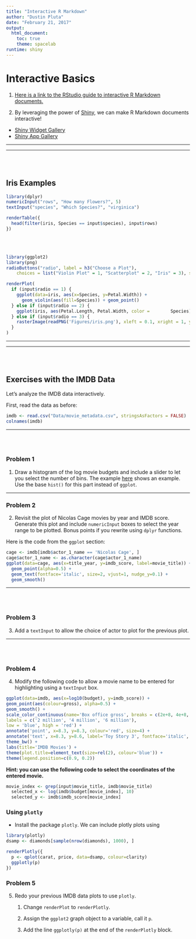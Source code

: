 ```yaml
---
title: "Interactive R Markdown"
author: "Dustin Pluta"
date: "February 21, 2017"
output: 
  html_document:
    toc: true
    theme: spacelab
runtime: shiny
---
```



# Interactive Basics

1. [Here is a link to the RStudio guide to interactive R Markdown documents.](http://rmarkdown.rstudio.com/authoring_shiny.html?version=1.0.136&mode=desktop#overview)

2. By leveraging the power of [Shiny](http://shiny.rstudio.com/), we can make R Markdown documents interactive!

  * [Shiny Widget Gallery](http://shiny.rstudio.com/gallery/widget-gallery.html)
  * [Shiny App Gallery](https://shiny.rstudio.com/gallery/)

***
***

<br><br>

## Iris Examples

```r
library(dplyr)
numericInput("rows", "How many Flowers?", 5)
textInput("species", "Which Species?", "virginica")

renderTable({
  head(filter(iris, Species == input$species), input$rows)
})
```

<br><br>

```r
library(ggplot2)
library(png)
radioButtons("radio", label = h3("Choose a Plot"),
    choices = list("Violin Plot" = 1, "Scatterplot" = 2, "Iris" = 3), selected = 1)

renderPlot(
  if (input$radio == 1) {
    ggplot(data=iris, aes(x=Species, y=Petal.Width)) +
      geom_violin(aes(fill=Species)) + geom_point()
  } else if (input$radio == 2) {
    ggplot(iris, aes(Petal.Length, Petal.Width, color =        Species)) + geom_point()
  } else if (input$radio == 3) {
    rasterImage(readPNG('Figures/iris.png'), xleft = 0.1, xright = 1, ytop = 1, ybottom = 0)
  }
)
```

***
***

<br><br>

## Exercises with the IMDB Data

Let's analyze the IMDB data interactively.

First, read the data as before:

```r
imdb <- read.csv("Data/movie_metadata.csv", stringsAsFactors = FALSE)
colnames(imdb)
```

***

<br><br>

### Problem 1

1. Draw a histogram of the log movie budgets and include a slider to let you select the number of bins.  The example [here](http://rmarkdown.rstudio.com/authoring_shiny.html?version=1.0.136&mode=desktop#inputs_and_outputs) shows an example.  Use the base `hist()` for this part instead of `ggplot`.

***

### Problem 2

2. Revisit the plot of Nicolas Cage movies by year and IMDB score.  Generate this plot and include `numericInput` boxes to select the year range to be plotted.  Bonus points if you rewrite using `dplyr` functions.

Here is the code from the `ggplot` section:

```r
cage <- imdb[imdb$actor_1_name == 'Nicolas Cage', ]
cage$actor_1_name <- as.character(cage$actor_1_name)
ggplot(data=cage, aes(x=title_year, y=imdb_score, label=movie_title)) +
  geom_point(alpha=0.5) + 
  geom_text(fontface='italic', size=2, vjust=1, nudge_y=0.1) + 
  geom_smooth()
```


***

<br><br>

### Problem 3

3. Add a `textInput` to allow the choice of actor to plot for the previous plot.

***

<br><br>

### Problem 4

4. Modify the following code to allow a movie name to be entered for highlighting using a `textInput` box.

```r
ggplot(data=imdb, aes(x=log10(budget), y=imdb_score)) +
geom_point(aes(colour=gross), alpha=0.5) +
geom_smooth() +
scale_color_continuous(name='Box office gross', breaks = c(2e+8, 4e+8, 6e+8),
labels = c('2 million', '4 million', '6 million'),
low = 'blue', high = 'red') +
annotate('point', x=8.3, y=8.3, colour='red', size=4) +
annotate('text', x=8.3, y=8.6, label='Toy Story 3', fontface='italic', size=6, angle=30) +
theme_bw() +
labs(title='IMDB Movies') +
theme(plot.title=element_text(size=rel(2), colour='blue')) +
theme(legend.position=c(0.9, 0.2))
```

<strong>Hint: you can use the following code 
to select the coordinates of the entered movie.</strong>

```r
movie_index <- grep(input$movie_title, imdb$movie_title)
  selected_x <- log(imdb$budget[movie_index], 10)
  selected_y <- imdb$imdb_score[movie_index]
```  

### Using `plotly`

- Install the package `plotly`.  We can include plotly plots using

```r
library(plotly)
dsamp <- diamonds[sample(nrow(diamonds), 1000), ]

renderPlotly({
  p <- qplot(carat, price, data=dsamp, colour=clarity)
  ggplotly(p)  
})
```

### Problem 5

5. Redo your previous IMDB data plots to use `plotly`.

    1. Change `renderPlot` to `renderPlotly`.
    
    2. Assign the `ggplot2` graph object to a variable, call it `p`.
    
    3. Add the line `ggplotly(p)` at the end of the `renderPlotly` block.

